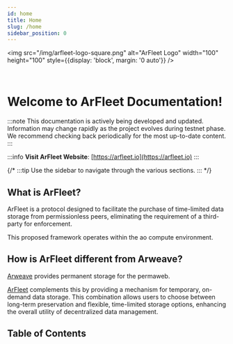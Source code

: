 ```yaml
---
id: home
title: Home
slug: /home
sidebar_position: 0
---
```



<img src="/img/arfleet-logo-square.png" alt="ArFleet Logo" width="100" height="100" style={{display: 'block', margin: '0 auto'}} />

<br/>

# Welcome to ArFleet Documentation!

:::note
This documentation is actively being developed and updated. Information may change rapidly as the project evolves during testnet phase. We recommend checking back periodically for the most up-to-date content.
:::

:::info
**Visit ArFleet Website**: [https://arfleet.io](https://arfleet.io)
:::

{/* :::tip
Use the sidebar to navigate through the various sections.
::: */}

## What is ArFleet?

ArFleet is a protocol designed to facilitate the purchase of time-limited data storage from permissionless peers, eliminating the requirement of a third-party for enforcement.

This proposed framework operates within the ao compute environment.

## How is ArFleet different from Arweave?

[Arweave](https://arweave.org) provides permanent storage for the permaweb.

[ArFleet](https://arfleet.io) complements this by providing a mechanism for temporary, on-demand data storage. This combination allows users to choose between long-term preservation and flexible, time-limited storage options, enhancing the overall utility of decentralized data management.

## Table of Contents

<RenderHomepageSidebar />
